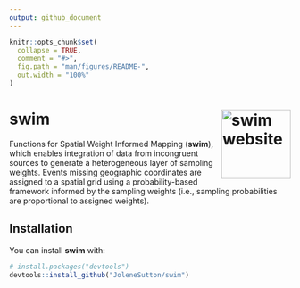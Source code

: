 ```yaml
---
output: github_document
---
```


<!-- README.md is generated from README.Rmd. Please edit that file -->

```r
knitr::opts_chunk$set(
  collapse = TRUE,
  comment = "#>",
  fig.path = "man/figures/README-",
  out.width = "100%"
)
```

# **swim** <a href="https://jolenesutton.github.io/swim/"><img src="man/figures/logo_swim.png" align="right" height="124" alt="swim website" /></a>


<!-- badges: start -->
<!-- badges: end -->

Functions for Spatial Weight Informed Mapping (**swim**), which enables integration of data from incongruent sources to generate a heterogeneous layer of sampling weights. Events missing geographic coordinates are assigned to a spatial grid using a probability-based framework informed by the sampling weights (i.e., sampling probabilities are proportional to assigned weights).

## Installation

You can install **swim** with:

``` r
# install.packages("devtools")
devtools::install_github("JoleneSutton/swim")
```
